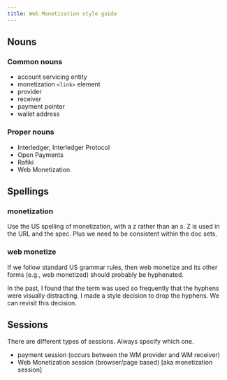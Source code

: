 ```yaml
---
title: Web Monetization style guide
---
```


## Nouns

### Common nouns

- account servicing entity
- monetization `<link>` element
- provider
- receiver
- payment pointer
- wallet address

### Proper nouns

- Interledger, Interledger Protocol
- Open Payments
- Rafiki
- Web Monetization

## Spellings

### monetization

Use the US spelling of monetization, with a z rather than an s. Z is used in the URL and the spec. Plus we need to be consistent within the doc sets.

### web monetize

If we follow standard US grammar rules, then web monetize and its other forms (e.g., web monetized) should probably be hyphenated.

In the past, I found that the term was used so frequently that the hyphens were visually distracting. I made a style decision to drop the hyphens. We can revisit this decision.

## Sessions

There are different types of sessions. Always specify which one.

- payment session (occurs between the WM provider and WM receiver)
- Web Monetization session (browser/page based) [aka monetization session]
